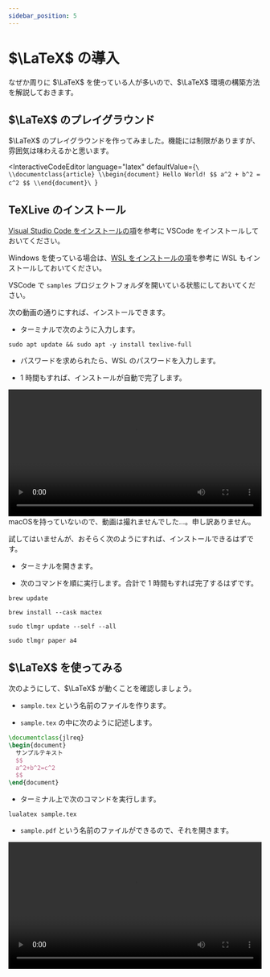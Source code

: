 ```yaml
---
sidebar_position: 5
---
```



# $\LaTeX$ の導入

なぜか周りに $\LaTeX$ を使っている人が多いので、$\LaTeX$ 環境の構築方法を解説しておきます。

## $\LaTeX$ のプレイグラウンド

$\LaTeX$ のプレイグラウンドを作ってみました。機能には制限がありますが、雰囲気は味わえるかと思います。

<InteractiveCodeEditor
  language="latex"
  defaultValue={`\
\\documentclass{article}
\\begin{document}
  Hello World!
  $$
  a^2 + b^2 = c^2
  $$
\\end{document}\
`}
></InteractiveCodeEditor>

## TeXLive のインストール

[Visual Studio Code をインストールの項](/docs/03extras/02vscode/)を参考に VSCode をインストールしておいてください。

Windows を使っている場合は、[WSL をインストールの項](/docs/03extras/01wsl/)を参考に WSL もインストールしておいてください。

VSCode で `samples` プロジェクトフォルダを開いている状態にしておいてください。

<Tabs groupId="os">
  <TabItem value="win-and-ubuntu" label="Windows 及び Ubuntu">

次の動画の通りにすれば、インストールできます。

- ターミナルで次のように入力します。

```shell
sudo apt update && sudo apt -y install texlive-full
```

- パスワードを求められたら、WSL のパスワードを入力します。

- 1 時間もすれば、インストールが自動で完了します。

<video src={installTexLive} controls width="100%" />

:::tip
もし途中でエラーが出てしまったら、もう一度次のコマンドを実行してください。

```shell
sudo apt -y install texlive-full
```

このとき `dpkg was interrupted, you must manually run 'sudo dpkg --configure -a' to correct the problem.` などと表示されたら、言われたとおりに次のコマンドを順に実行してみましょう。大体、これでうまくいきます。

```shell
sudo dpkg --configure -a
```

```shell
sudo apt -y install texlive-full
```

![インストール時のエラー](./tex_error.png)
:::

  </TabItem>
  <TabItem value="mac" label="macOS">
macOSを持っていないので、動画は撮れませんでした…。申し訳ありません。

試してはいませんが、おそらく次のようにすれば、インストールできるはずです。

- ターミナルを開きます。

- 次のコマンドを順に実行します。合計で 1 時間もすれば完了するはずです。

```shell
brew update
```

```shell
brew install --cask mactex
```

```shell
sudo tlmgr update --self --all
```

```shell
sudo tlmgr paper a4
```

  </TabItem>
</Tabs>

## $\LaTeX$ を使ってみる

次のようにして、$\LaTeX$ が動くことを確認しましょう。

- `sample.tex` という名前のファイルを作ります。

- `sample.tex` の中に次のように記述します。

```tex
\documentclass{jlreq}
\begin{document}
  サンプルテキスト
  $$
  a^2+b^2=c^2
  $$
\end{document}
```

- ターミナル上で次のコマンドを実行します。

```shell
lualatex sample.tex
```

- `sample.pdf` という名前のファイルができるので、それを開きます。

<video src={typesetTex} controls width="100%" />

:::tip
Mac を使っている場合、バックスラッシュ（ `\` ）は、`Alt` を押しながら `¥` を押すことで、入力することができます。
:::

:::tip
$\text{Lua}\LaTeX$ 以外も使うことができます。$\text{p}\LaTeX$ で jsarticle を使う例も載せておきます。

`sample.tex` の中は次のようにします。

```tex
\documentclass{jsarticle}
\begin{document}
  サンプルテキスト
  $$
  a^2+b^2=c^2
  $$
\end{document}
```

- ターミナル上で次のコマンドを順に実行します。

```shell
platex sample.tex
```

```shell
dvipdfmx sample.dvi
```

:::
